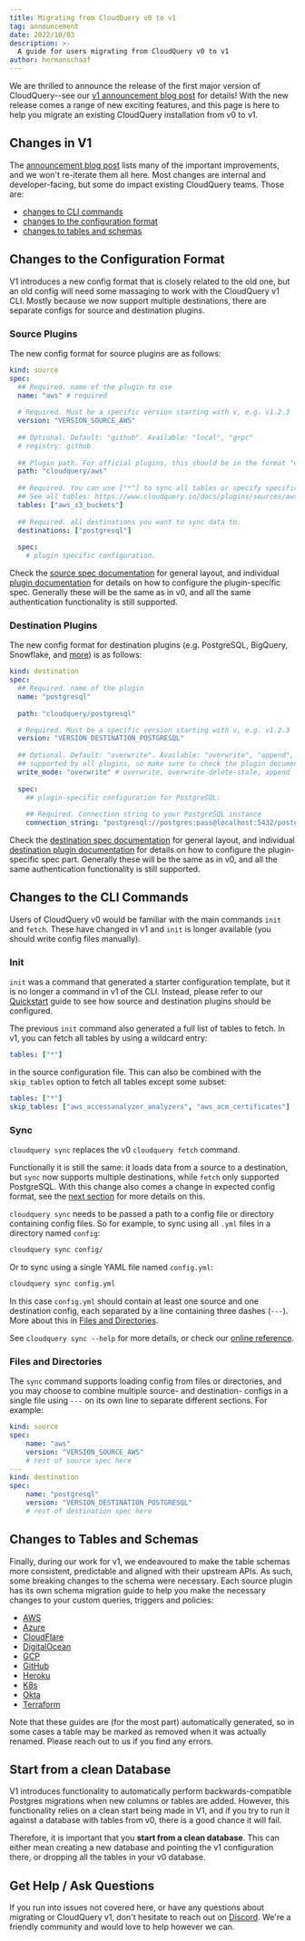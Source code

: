 ```yaml
---
title: Migrating from CloudQuery v0 to v1
tag: announcement
date: 2022/10/03
description: >-
  A guide for users migrating from CloudQuery v0 to v1
author: hermanschaaf
---
```



<BlogHeader/>

We are thrilled to announce the release of the first major version of CloudQuery--see our [v1 announcement blog post](/blog/cloudquery-v1-release) for details! With the new release comes a range of new exciting features, and this page is here to help you migrate an existing CloudQuery installation from v0 to v1.

## Changes in V1

The [announcement blog post](/blog/cloudquery-v1-release) lists many of the important improvements, and we won't re-iterate them all here. Most changes are internal and developer-facing, but some do impact existing CloudQuery teams. Those are:

- [changes to CLI commands](#changes-to-the-cli-commands)
- [changes to the configuration format](#changes-to-the-configuration-format)
- [changes to tables and schemas](#changes-to-tables-and-schemas)

## Changes to the Configuration Format

V1 introduces a new config format that is closely related to the old one, but an old config will need some massaging to work with the CloudQuery v1 CLI. Mostly because we now support multiple destinations, there are separate configs for source and destination plugins.

### Source Plugins

The new config format for source plugins are as follows:

```yaml copy
kind: source
spec:
  ## Required. name of the plugin to use
  name: "aws" # required
 
  # Required. Must be a specific version starting with v, e.g. v1.2.3
  version: "VERSION_SOURCE_AWS"
 
  ## Optional. Default: "github". Available: "local", "grpc"
  # registry: github
 
  ## Plugin path. For official plugins, this should be in the format "cloudquery/<name>", e.g. "cloudquery/aws"
  path: "cloudquery/aws"
 
  ## Required. You can use ["*"] to sync all tables or specify specific tables. Please note that syncing all tables can be slow
  ## See all tables: https://www.cloudquery.io/docs/plugins/sources/aws/tables
  tables: ["aws_s3_buckets"]
 
  ## Required. all destinations you want to sync data to.
  destinations: ["postgresql"]
 
  spec:
    # plugin specific configuration.
```

Check the [source spec documentation](/docs/reference/source-spec) for general layout, and individual [plugin documentation](/docs/plugins/sources/overview) for details on how to configure the plugin-specific spec. Generally these will be the same as in v0, and all the same authentication functionality is still supported.

### Destination Plugins

The new config format for destination plugins (e.g. PostgreSQL, BigQuery, Snowflake, and [more](/docs/plugins/destinations/overview)) is as follows:

```yaml copy
kind: destination
spec:
  ## Required. name of the plugin
  name: "postgresql"
 
  path: "cloudquery/postgresql"

  # Required. Must be a specific version starting with v, e.g. v1.2.3
  version: "VERSION_DESTINATION_POSTGRESQL"
 
  ## Optional. Default: "overwrite". Available: "overwrite", "append", "overwrite-delete-stale". Not all modes are 
  ## supported by all plugins, so make sure to check the plugin documentation for more details.
  write_mode: "overwrite" # overwrite, overwrite-delete-stale, append
 
  spec:
    ## plugin-specific configuration for PostgreSQL:
 
    ## Required. Connection string to your PostgreSQL instance
    connection_string: "postgresql://postgres:pass@localhost:5432/postgres?sslmode=disable"```
```

Check the [destination spec documentation](/docs/reference/destination-spec) for general layout, and individual [destination plugin documentation](/docs/plugins/destinations/overview) for details on how to configure the plugin-specific spec part. Generally these will be the same as in v0, and all the same authentication functionality is still supported.

## Changes to the CLI Commands

Users of CloudQuery v0 would be familiar with the main commands `init` and `fetch`. These have changed in v1 and `init` is longer available (you should write config files manually).

### Init

`init` was a command that generated a starter configuration template, but it is no longer a command in v1 of the CLI. Instead, please refer to our [Quickstart](/docs/quickstart) guide to see how source and destination plugins should be configured.

The previous `init` command also generated a full list of tables to fetch. In v1, you can fetch all tables by using a wildcard entry:

```yaml
tables: ["*"]
```

in the source configuration file. This can also be combined with the `skip_tables` option to fetch all tables except some subset:

```yaml copy
tables: ["*"]
skip_tables: ["aws_accessanalyzer_analyzers", "aws_acm_certificates"]
```

### Sync

`cloudquery sync` replaces the v0 `cloudquery fetch` command.

Functionally it is still the same: it loads data from a source to a destination, but `sync` now supports multiple destinations, while `fetch` only supported PostgreSQL. With this change also comes a change in expected config format, see the [next section](#changes-to-the-configuration-format) for more details on this.

`cloudquery sync` needs to be passed a path to a config file or directory containing config files. So for example, to sync using all `.yml` files in a directory named `config`:

```bash copy
cloudquery sync config/
```

Or to sync using a single YAML file named `config.yml`:

```bash copy
cloudquery sync config.yml
```

In this case `config.yml` should contain at least one source and one destination config, each separated by a line containing three dashes (`---`). More about this in [Files and Directories](#files-and-directories).

See `cloudquery sync --help` for more details, or check our [online reference](/docs/reference/cli/cloudquery_sync).

### Files and Directories

The `sync` command supports loading config from files or directories, and you may choose to combine multiple source- and destination- configs in a single file using `---` on its own line to separate different sections. For example:

```yaml copy
kind: source
spec:
    name: "aws"
    version: "VERSION_SOURCE_AWS"
    # rest of source spec here
---
kind: destination
spec:
    name: "postgresql"
    version: "VERSION_DESTINATION_POSTGRESQL"
    # rest of destination spec here
```

## Changes to Tables and Schemas

Finally, during our work for v1, we endeavoured to make the table schemas more consistent, predictable and aligned with their upstream APIs. As such, some breaking changes to the schema were necessary. Each source plugin has its own schema migration guide to help you make the necessary changes to your custom queries, triggers and policies:

- [AWS](https://github.com/cloudquery/cloudquery/blob/main/plugins/source/aws/docs/v1-migration.md)
- [Azure](https://github.com/cloudquery/cloudquery/blob/main/plugins/source/azure/docs/v1-migration.md)
- [CloudFlare](https://github.com/cloudquery/cloudquery/blob/main/plugins/source/cloudflare/docs/v1-migration.md)
- [DigitalOcean](https://github.com/cloudquery/cloudquery/blob/main/plugins/source/digitalocean/docs/v1-migration.md)
- [GCP](https://github.com/cloudquery/cloudquery/blob/main/plugins/source/gcp/docs/v1-migration.md)
- [GitHub](https://github.com/cloudquery/cloudquery/blob/main/plugins/source/github/docs/v1-migration.md)
- [Heroku](https://github.com/cloudquery/cloudquery/blob/main/plugins/source/heroku/docs/v1-migration.md)
- [K8s](https://github.com/cloudquery/cloudquery/blob/main/plugins/source/k8s/docs/v1-migration.md)
- [Okta](https://github.com/cloudquery/cloudquery/blob/main/plugins/source/okta/docs/v1-migration.md)
- [Terraform](https://github.com/cloudquery/cloudquery/blob/main/plugins/source/terraform/docs/v1-migration.md)

Note that these guides are (for the most part) automatically generated, so in some cases a table may be marked as removed when it was actually renamed. Please reach out to us if you find any errors.

## Start from a clean Database

V1 introduces functionality to automatically perform backwards-compatible Postgres migrations when new columns or tables are added. However, this functionality relies on a clean start being made in V1, and if you try to run it against a database with tables from v0, there is a good chance it will fail.

Therefore, it is important that you **start from a clean database**. This can either mean creating a new database and pointing the v1 configuration there, or dropping all the tables in your v0 database. 

## Get Help / Ask Questions

If you run into issues not covered here, or have any questions about migrating or CloudQuery v1, don't hesitate to reach out on [Discord](https://www.cloudquery.io/discord). We're a friendly community and would love to help however we can.
